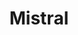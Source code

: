 ---
title: "Mistral"
description: "Learn how to use Mistral's models with Kodus"
icon: "sparkles"
---